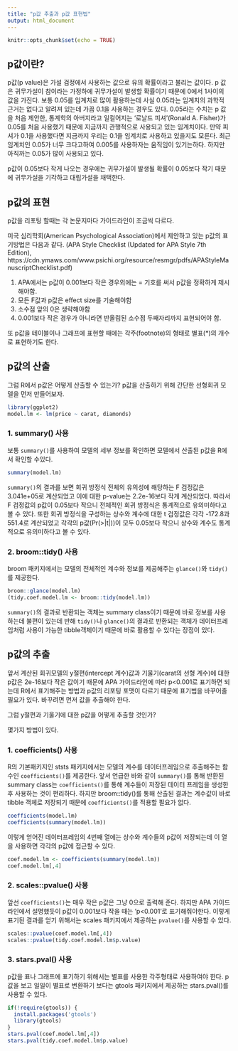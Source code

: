 ```yaml
---
title: "p값 추출과 p값 표현법"
output: html_document
---
```


```r
knitr::opts_chunk$set(echo = TRUE)
```

## p값이란?

p값(p value)은 가설 검정에서 사용하는 값으로 유의 확률이라고 불리는 값이다. p 값은 귀무가설이 참이라는 가정하에 귀무가설이 발생할 확률이기 때문에 0에서 1사이의 값을 가진다.  보통 0.05를 임계치로 많이 활용하는데 사실 0.05라는 임계치의 과학적 근거는 없다고 알려져 있는데 가끔 0.1을 사용하는 경우도 있다.
0.05라는 수치는 p 값을 처음 제안한, 통계학의 아버지라고 일컬어지는 '로날드 피셔'(Ronald A. Fisher)가 0.05를 처음 사용했기 때문에 지금까지 관행적으로 사용되고 있는 임계치이다. 만약 피셔가 0.1을 사용했다면 지금까지 우리는 0.1을 임계치로 사용하고 있을지도 모른다. 
최근 임계치인 0.05가 너무 크다고하여 0.005를 사용하자는 움직임이 있기는하다. 하지만 아직까는 0.05가 많이 사용되고 있다. 

p값이 0.05보다 작게 나오는 경우에는 귀무가설이 발생될 확률이 0.05보다 작기 때문에 귀무가설을 기각하고 대립가설을 채택한다. 

## p값의 표현

p값을 리포팅 할때는 각 논문지마다 가이드라인이 조금씩 다르다. 

미국 심리학회(American Psychological Association)에서 제안하고 있는 p값의 표기방법은 다음과 같다. (APA Style Checklist
(Updated for APA Style 7th Edition), https://cdn.ymaws.com/www.psichi.org/resource/resmgr/pdfs/APAStyleManuscriptChecklist.pdf)

1. APA에서는 p값이 0.001보다 작은 경우외에는 = 기호를 써서 p값을 정확하게 제시해야함.
2. 모든 F값과 p값은 effect size를 기술해야함
3. 소수점 앞의 0은 생략해야함
4. 0.001보다 작은 경우가 아니라면 반올림된 소수점 두째자리까지 표현되어야 함.

또 p값을 테이블이나 그래프에 표현할 때에는 각주(footnote)의 형태로 별표(*)의 개수로 표현하기도 한다. 

## p값의 산출

그럼 R에서 p값은 어떻게 산출할 수 있는가? p값을 산출하기 위해 간단한 선형회귀 모델을 먼저 만들어보자. 

```r
library(ggplot2)
model.lm <- lm(price ~ carat, diamonds)
```

### 1. summary() 사용
보통 `summary()`를 사용하여 모델의 세부 정보를 확인하면 모델에서 산출된 p값을 R에서 확인할 수있다. 

```r
summary(model.lm)
```

`summary()`의 결과를 보면 회귀 방정식 전체의 유의성에 해당하는 F 검정값은 3.041e+05로 계산되었고 이에 대한 p-value는 2.2e-16보다 작게 계산되었다. 따라서 F 검정값의 p값이 0.05보다 작으니 전체적인 회귀 방정식은 통계적으로 유의미하다고 볼 수 있다. 
또한 회귀 방정식을 구성하는 상수와 계수에 대한 t 검정값은 각각 -172.8과 551.4로 계산되었고 각각의 p값(Pr(>|t|))이 모두 0.05보다 작으니 상수와 계수도 통계적으로 유의미하다고 볼 수 있다. 

### 2. broom::tidy() 사용

broom 패키지에서는 모델의 전체적인 계수와 정보를 제공해주는 `glance()`와 `tidy()`를 제공한다. 

```r
broom::glance(model.lm)
(tidy.coef.model.lm <- broom::tidy(model.lm))
```

`summary()`의 결과로 반환되는 객체는 summary class이기 때문에 바로 정보를 사용하는데 불편이 있는데 반해 `tidy()`나 `glance()`의 결과로 반환되는 객체가 데이터프레임처럼 사용이 가능한 tibble객체이기 때문에 바로 활용할 수 있다는 장점이 있다. 

## p값의 추출

앞서 계산된 회귀모델의 y절편(intercept 계수)값과 기울기(carat의 선형 계수)에 대한 p값은 2e-16보다 작은 값이기 때문에 APA 가이드라인에 따라 p<0.001로 표기하면 되는데 R에서 표기해주는 방법과 p값의 리포팅 포맷이 다르기 때문에 표기법을 바꾸어줄 필요가 있다. 바꾸려면 먼저 값을 추출해야 한다. 

그럼 y절편과 기울기에 대한 p값을 어떻게 추출할 것인가?

몇가지 방법이 있다. 

### 1. coefficients() 사용
R의 기본패키지인 ststs 패키지에서는 모델의 계수를 데이터프레임으로 추출해주는 함수인 `coefficients()`를 제공한다.
앞서 언급한 바와 같이 `summary()`를 통해 반환된 summary class는 `coefficients()`를 통해 계수들이 저장된 데이터 프레임을 생성한 후 사용하는 것이 편리하다. 하지만 broom::tidy()를 통해 산출된 결과는 계수값이 바로 tibble 객체로 저장되기 때문에 `coefficients()`를 적용할 필요가 없다. 
```r
coefficients(model.lm)
coefficients(summary(model.lm))
```
이렇게 얻어진 데이터프레임의 4번째 열에는 상수와 계수들의 p값이 저장되는데 이 열을 사용하면 각각의 p값에 접근할 수 있다. 
```r
coef.model.lm <- coefficients(summary(model.lm))
coef.model.lm[,4]
```

### 2. scales::pvalue() 사용

앞선 `coefficients()`는 매우 작은 p값은 그냥 0으로 출력해 준다. 하지만 APA 가이드라인에서 설명했듯이 p값이 0.001보다 작을 때는 'p<0.001'로 표기해줘야한다. 이렇게 표기된 결과를 얻기 위해서는 scales 패키지에서 제공하는 `pvalue()`를 사용할 수 있다. 

```r
scales::pvalue(coef.model.lm[,4])
scales::pvalue(tidy.coef.model.lm$p.value)
```

### 3. stars.pval() 사용

p값을 표나 그래프에 표기하기 위해서는 별표를 사용한 각주형태로 사용하여야 한다. p값을 보고 일일이 별표로 변환하기 보다는 gtools 패키지에서 제공하는 stars.pval()를 사용할 수 있다. 

```r
if(!require(gtools)) {
  install.packages('gtools')
  library(gtools)  
}
stars.pval(coef.model.lm[,4])
stars.pval(tidy.coef.model.lm$p.value)
```




